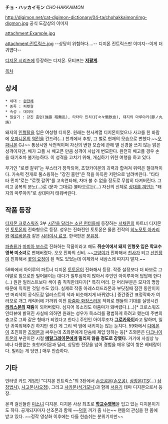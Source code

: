 '''チョ・ハッカイモン''' ''CHO·HAKKAIMON''

http://digimon.net/cat-digimon-dictionary/04-ta/chohakkaimon/img-digmon.jpg
공식 도감상의 이미지

attachment:Example.jpg

attachment:진트릭스.jpg
--상당히 위험하다....--
디지몬 진트릭스판 이미지--이게 더 귀엽다--

[[디지몬 시리즈]]에 등장하는 디지몬. 모티프는 '''[[저팔계]]'''.

[[목차]]
== 상세 ==
 * 세대 : [[완전체]]
 * 종족 : 퍼펫형
 * 속성 : 데이터
 * 필살기 : 강진 홈런(強振 砲舞乱), 타타타 민치(打々々魅飲血), 돼지의 마루야키(豚ノ丸焼)

돼지의 [[인형탈]]을 입은 여성형 디지몬. 원래는 천사계열 디지몬이었으나 사고를 친 바람에 [[오파니몬]]의 [[역린]]을 건드려(…) 천계에서 추방, 그 벌로 현재의 모습으로 변했다.~~[[오파니몬]] GJ~~ 통상시엔 낙천적이며 자신의 변한 모습에 관해 별 신경을 쓰지 않는 밝은 성격이지만, 배가 고플 시 배고픈 만큼 성격이 사납게 변모한다. 완전히 배고플 경우 손을 대기조차 불가능하다. 이 성격을 고치기 위해, 개심하기 위한 여행을 하고 있다.

무기인 "로켓 갈퀴"는 부스터가 장착되어, 쵸핫카이몬의 괴력과 합쳐져 위력은 절대적이다. 가속력 전개로 풀스윙하는 "강진 홈런"은 적을 아득한 저편으로 날려버린다. "타타타 민치"로는 "로켓 갈퀴"를 고속연타해, 차마 볼 수 없을 정도로 무참히 다져버린다. 그리고 공복의 분노(…)로 (문자 그대로) 불타오르는(…) 자신의 신체로 [[베어허그|상대를 껴안는]] "돼지의 마루야키"로 상대마저 태워버린다.

== 작품 등장 ==
[[디지몬 크로스워즈]] 3부 [[시간을 달리는 소년 헌터들]]에 등장하는 [[서채린]]의 파트너 디지몬인 [[토토몬]]의 진화형으로 등장. 성우는 진화전인 토토몬은 물론 전작의 [[히노모토 아카리]]와 [[멜바몬|메르바몬]]과 같은 [[시라이시 료코]]. 한국판은 [[문유정]].

[[사이케몬|파충류]]가 [[아스타몬|마피아 보스]]로 진화하는 작품이라고 해도 '''쥐순이에서 돼지 인형옷 입은 학교수영복 미소녀'''로 변해버렸다. 오오 진화의 신비. ~~[[가트몬|고양이]]가 진화해서 [[엔젤우몬|천사]]가 되고 [[니드몬|선인장]]이 진화해서 [[릴리몬|꽃의 요정]]이 된 적도 있었는데 이제와서 새삼스레 따지지 말자.~~

59화에서 아이루의 파트너 디지몬 [[토토몬]]이 진화해서 등장. 작중 설정보다 더 바보로 그야말로 힘으로만 밀어붇이는 대다가 질투심까지 많아서 주인인 아이루마저 답답해 한다(...) 원판 일러스트보다 색이 좀 칙칙한데다가[* 특히 머리. 단 머리부분은 모자의 명암 때문에 칙칙한 것일 수도 있다. 실제로 작중 아레스터드라몬과 부딧칠때 잠깐 동안이지만 머리색이 공식도감 일러스트의 색과 비슷해지게 바뀌었다.] 중간중간 표정작화가 여러모로 개그 캐릭터에 가까워 이전 [[아줌마 화장]]스러운 작화로 팬들의 기대를 실망시킨 '''[[리리스몬]]의 재림'''이 되어버렸다. 심지어 목소리도 아줌마가 돼버렸다.(...)[* 크로스워즈 인터뷰에 밝혀진 사실에 의하면 원래는 성우가 목소리를 평범하게 하려고 했는데 주변의 충고로 그와 같은 형태가 되었다고 한다.]  주인인 아이루조차 '''[[그로테스크|그로]][[카와이]]'''라고 말하며, 일단 귀여워해주긴 하지만 생긴 게 그리 썩 맘에 내키지는 않는 눈치다. 59화에서 [[다메몬]]이 초진화한 [[츠와몬]]과 싸우는데 츠와몬에게 단숨에 제압 당하는 등[* 츠와몬은 [[다크나이트몬]]의 부관이던 시절 '''[[메탈그레이몬(C)|메탈그레이몬]]에게 밀리지 않을 정도로 강했다'''. 거기에 사실상 뉴비나 다름없는 쵸핫카이몬과 달리, 상당한 전장을 넘어 경험을 매우 많이 쌓은 베테랑이다. 밀리는 게 당연.] 매우 안습하다.

== 기타 ==
인터넷 카드 게임인 "디지몬 진트릭스"의 3탄에서 [[고쿠우몬|손오공몬]]([[손오공]]), [[산조몬|삼장몬]]([[TS]](…) [[삼장법사]]), [[사고몬]]([[사오정]]), 그리고 [[샤카몬]]([[석가모니]])과 함께 [[서유기]] 테마 디지몬으로서 등장.

본격 걸신들린 [[미소녀]] 디지몬. 디지몬 사상 최초로 '''[[학교수영복]]'''을 입고 있는 디지몬이기도 하다. 공개되자마자 산조몬과 함께 ~~[[덕후]] 끼가 좀 나는~~ 팬들의 관심을 한 몸에 받고 있다. ~~정작 영상화 이후에는 다들 한숨쉬는 분위기지만~~
